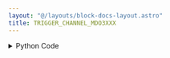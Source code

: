 ```yaml
---
layout: "@/layouts/block-docs-layout.astro"
title: TRIGGER_CHANNEL_MDO3XXX
---
```



<PythonDocsDisplay docstring={docstring} />

<details>
<summary>Python Code</summary>
```python
from flojoy import flojoy, DataContainer, TextBlob, VisaConnection
from typing import Optional, Literal


@flojoy(inject_connection=True)
def TRIGGER_CHANNEL_MDO3XXX(
    connection: VisaConnection,
    channel: int = 0,
    query_set: Literal["query", "set"] = "query",
    default: Optional[DataContainer] = None,
) -> TextBlob:
    """The TRIGGER_CHANNEL_MDO3XXX node sets the triggering channel (or queries it).

    Requires a CONNECTION_MDO3XXX node at the start of the app to connect with
    the instrument. The VISA address will then be listed under 'connection'.

    This node should also work with compatible Tektronix scopes (untested):
    MDO4xxx, MSO4xxx, and DPO4xxx.

    Parameters
    ----------
    connection: VisaConnection
        The VISA address (requires the CONNECTION_MDO3XXX node).
    channel: int
        The channel to set as the triggering channel (used if set=True).
    query_set: str
        Whether to query or set the triggering channel.

    Returns
    -------
    DataContainer
        TextBlob: The triggering channel (e.g. CH1).
    """

    tek = connection.get_handle()

    match query_set:
        case "query":
            s = tek.trigger.source()
        case "set":
            tek.trigger.source(f"CH{1 + channel}")
            s = f"CH{1 + channel}"

    return TextBlob(text_blob=s)

```
[Find this Flojoy Block on GitHub](https://github.com/flojoy-ai/blocks/blob/main/blocks/IO/INSTRUMENTS/OSCILLOSCOPES/TEKTRONIX/MDO3XXX/BASIC/TRIGGER_CHANNEL_MDO3XXX/TRIGGER_CHANNEL_MDO3XXX.py)
</details>

## Example

<GetHelpWidget />

<AppDisplay app={app} blockName="TRIGGER_CHANNEL_MDO3XXX" client:visible />


